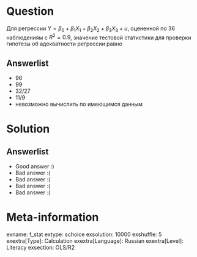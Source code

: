 Question
========
Для регрессии $Y = \beta_0 + \beta_1 X_1 + \beta_2 X_2 + \beta_3 X_3 + u$, оцененной по 36 наблюдениям с $R^2 = 0.9$, значение тестовой статистики для проверки гипотезы об адекватности регрессии равно


Answerlist
----------
*  96
*  99
*  32/27
*  11/9
*  невозможно вычислить по имеющимся данным

Solution
========

Answerlist
----------
*  Good answer :)
*  Bad answer :(
*  Bad answer :(
*  Bad answer :(
*  Bad answer :(

Meta-information
================
exname: f_stat
extype: schoice
exsolution: 10000
exshuffle: 5
exextra[Type]: Calculation
exextra[Language]: Russian
exextra[Level]: Literacy
exsection: OLS/R2
